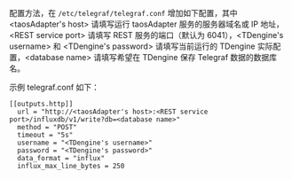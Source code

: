 
配置方法，在 `/etc/telegraf/telegraf.conf` 增加如下配置，其中 <taosAdapter's host\> 请填写运行 taosAdapter 服务的服务器域名或 IP 地址，<REST service port\> 请填写 REST 服务的端口（默认为 6041），<TDengine's username\> 和 <TDengine's password\> 请填写当前运行的 TDengine 实际配置，<database name\> 请填写希望在 TDengine 保存 Telegraf 数据的数据库名。

示例 telegraf.conf 如下：

```
[[outputs.http]]
  url = "http://<taosAdapter's host>:<REST service port>/influxdb/v1/write?db=<database name>"
  method = "POST"
  timeout = "5s"
  username = "<TDengine's username>"
  password = "<TDengine's password>"
  data_format = "influx"
  influx_max_line_bytes = 250
```

